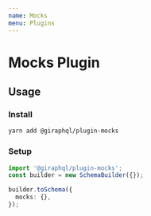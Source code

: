 ```yaml
---
name: Mocks
menu: Plugins
---
```


# Mocks Plugin

## Usage

### Install

```bash
yarn add @giraphql/plugin-mocks
```

### Setup

```typescript
import '@giraphql/plugin-mocks';
const builder = new SchemaBuilder({});

builder.toSchema({
  mocks: {},
});
```
